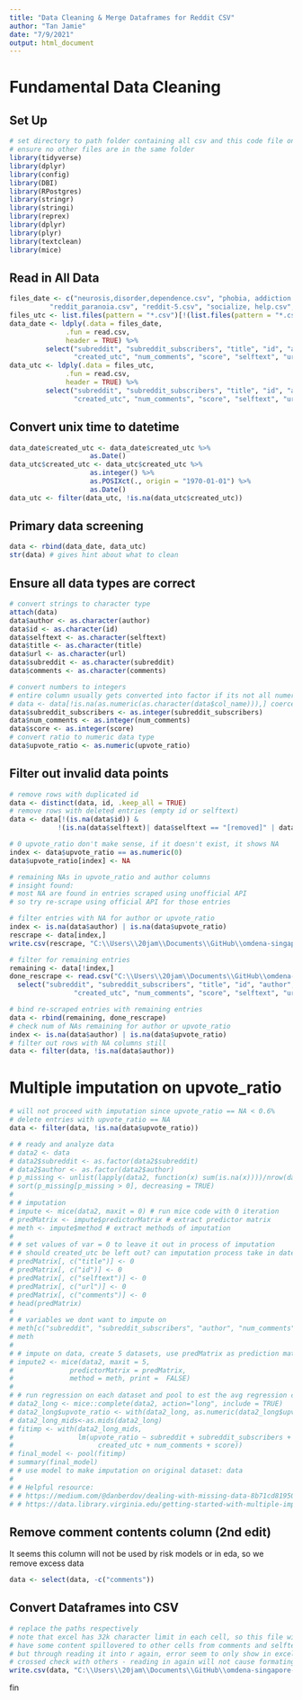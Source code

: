 ```yaml
---
title: "Data Cleaning & Merge Dataframes for Reddit CSV"
author: "Tan Jamie"
date: "7/9/2021"
output: html_document
---
```


# Fundamental Data Cleaning
## Set Up
```r
# set directory to path folder containing all csv and this code file only
# ensure no other files are in the same folder
library(tidyverse)
library(dplyr)
library(config)
library(DBI)
library(RPostgres)
library(stringr)
library(stringi)
library(reprex)
library(dplyr)
library(plyr)
library(textclean)
library(mice)
```


## Read in All Data
```r
files_date <- c("neurosis,disorder,dependence.csv", "phobia, addiction.csv", "reddit_overwhelmed.csv", 
          "reddit_paranoia.csv", "reddit-5.csv", "socialize, help.csv", "stigma, self-harm.csv")
files_utc <- list.files(pattern = "*.csv")[!(list.files(pattern = "*.csv") %in% files_date)]
data_date <- ldply(.data = files_date, 
              .fun = read.csv,
              header = TRUE) %>%
         select("subreddit", "subreddit_subscribers", "title", "id", "author", 
                "created_utc", "num_comments", "score", "selftext", "url", "upvote_ratio", "comments")
data_utc <- ldply(.data = files_utc, 
              .fun = read.csv,
              header = TRUE) %>%
         select("subreddit", "subreddit_subscribers", "title", "id", "author", 
                "created_utc", "num_comments", "score", "selftext", "url", "upvote_ratio", "comments")
```


## Convert unix time to datetime
```r
data_date$created_utc <- data_date$created_utc %>% 
                    as.Date()
data_utc$created_utc <- data_utc$created_utc %>% 
                    as.integer() %>%
                    as.POSIXct(., origin = "1970-01-01") %>%
                    as.Date()
data_utc <- filter(data_utc, !is.na(data_utc$created_utc))
```


## Primary data screening
```r
data <- rbind(data_date, data_utc)
str(data) # gives hint about what to clean
```


## Ensure all data types are correct
```r
# convert strings to character type
attach(data)
data$author <- as.character(author)
data$id <- as.character(id)
data$selftext <- as.character(selftext)
data$title <- as.character(title)
data$url <- as.character(url)
data$subreddit <- as.character(subreddit)
data$comments <- as.character(comments)

# convert numbers to integers
# entire column usually gets converted into factor if its not all numeric or integer
# data <- data[!is.na(as.numeric(as.character(data$col_name))),] coerced to NA - filter out rows with NA
data$subreddit_subscribers <- as.integer(subreddit_subscribers)
data$num_comments <- as.integer(num_comments)
data$score <- as.integer(score)
# convert ratio to numeric data type
data$upvote_ratio <- as.numeric(upvote_ratio)
```


## Filter out invalid data points
```r
# remove rows with duplicated id
data <- distinct(data, id, .keep_all = TRUE)
# remove rows with deleted entries (empty id or selftext)
data <- data[!(is.na(data$id)) &
            !(is.na(data$selftext)| data$selftext == "[removed]" | data$selftext == "[deleted]"),]

# 0 upvote_ratio don't make sense, if it doesn't exist, it shows NA
index <- data$upvote_ratio == as.numeric(0)
data$upvote_ratio[index] <- NA

# remaining NAs in upvote_ratio and author columns 
# insight found: 
# most NA are found in entries scraped using unofficial API
# so try re-scrape using official API for those entries

# filter entries with NA for author or upvote_ratio
index <- is.na(data$author) | is.na(data$upvote_ratio)
rescrape <- data[index,]
write.csv(rescrape, "C:\\Users\\20jam\\Documents\\GitHub\\omdena-singapore-covid-health\\src\\data\\reddit\\rescrape.csv")

# filter for remaining entries
remaining <- data[!index,]
done_rescrape <- read.csv("C:\\Users\\20jam\\Documents\\GitHub\\omdena-singapore-covid-health\\src\\data\\reddit\\done_rescrape.csv") %>%
  select("subreddit", "subreddit_subscribers", "title", "id", "author", 
                "created_utc", "num_comments", "score", "selftext", "url", "upvote_ratio", "comments")

# bind re-scraped entries with remaining entries
data <- rbind(remaining, done_rescrape)
# check num of NAs remaining for author or upvote_ratio
index <- is.na(data$author) | is.na(data$upvote_ratio)
# filter out rows with NA columns still
data <- filter(data, !is.na(data$author))
```


# Multiple imputation on upvote_ratio
```r
# will not proceed with imputation since upvote_ratio == NA < 0.6%
# delete entries with upvote_ratio == NA
data <- filter(data, !is.na(data$upvote_ratio))

# # ready and analyze data
# data2 <- data
# data2$subreddit <- as.factor(data2$subreddit)
# data2$author <- as.factor(data2$author)
# p_missing <- unlist(lapply(data2, function(x) sum(is.na(x))))/nrow(data)
# sort(p_missing[p_missing > 0], decreasing = TRUE)
# 
# # imputation
# impute <- mice(data2, maxit = 0) # run mice code with 0 iteration
# predMatrix <- impute$predictorMatrix # extract predictor matrix
# meth <- impute$method # extract methods of imputation
# 
# # set values of var = 0 to leave it out in process of imputation
# # should created_utc be left out? can imputation process take in date?
# predMatrix[, c("title")] <- 0
# predMatrix[, c("id")] <- 0
# predMatrix[, c("selftext")] <- 0
# predMatrix[, c("url")] <- 0
# predMatrix[, c("comments")] <- 0
# head(predMatrix)
# 
# # variables we dont want to impute on
# meth[c("subreddit", "subreddit_subscribers", "author", "num_comments", "score", "created_utc", "title", "id", "selftext", "url", "comments")] <- ""
# meth
# 
# # impute on data, create 5 datasets, use predMatrix as prediction matrix, dont print process
# impute2 <- mice(data2, maxit = 5, 
#              predictorMatrix = predMatrix, 
#              method = meth, print =  FALSE)
# 
# # run regression on each dataset and pool to est the avg regression coefficient and correct standard errors
# data2_long <- mice::complete(data2, action="long", include = TRUE)
# data2_long$upvote_ratio <- with(data2_long, as.numeric(data2_long$upvote_ratio))
# data2_long_mids<-as.mids(data2_long)
# fitimp <- with(data2_long_mids,
#                lm(upvote_ratio ~ subreddit + subreddit_subscribers + author + 
#                     created_utc + num_comments + score))
# final_model <- pool(fitimp)
# summary(final_model)
# # use model to make imputation on original dataset: data
# 
# # Helpful resource:
# # https://medium.com/@danberdov/dealing-with-missing-data-8b71cd819501
# # https://data.library.virginia.edu/getting-started-with-multiple-imputation-in-r/
```



## Remove comment contents column (2nd edit)
It seems this column will not be used by risk models or in eda, so we remove excess data
```r
data <- select(data, -c("comments"))
```

## Convert Dataframes into CSV
```r
# replace the paths respectively
# note that excel has 32k character limit in each cell, so this file will inevitably
# have some content spillovered to other cells from comments and selftext displayed
# but through reading it into r again, error seem to only show in excel
# crossed check with others - reading in again will not cause formating problem
write.csv(data, "C:\\Users\\20jam\\Documents\\GitHub\\omdena-singapore-covid-health\\src\\data\\reddit\\fulldata.csv")
```


fin